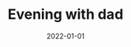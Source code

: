 ---
cover: "./twilight.PNG"
date: "2022-01-01"
title: "Evening with dad"
defer: false
slug: "/evening"
areas:
  -  .

---